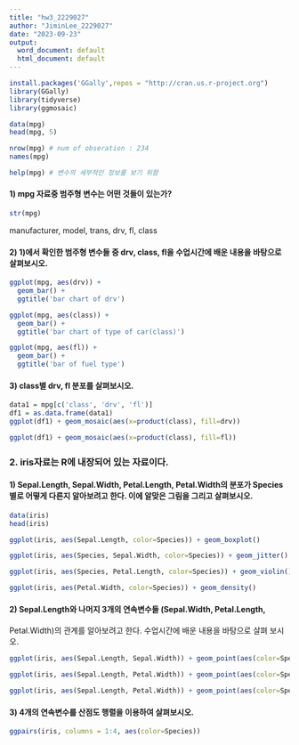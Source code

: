 ```yaml
---
title: "hw3_2229027"
author: "JiminLee_2229027"
date: "2023-09-23"
output:
  word_document: default
  html_document: default
---
```


```r
install.packages('GGally',repos = "http://cran.us.r-project.org")
library(GGally)
library(tidyverse)
library(ggmosaic)
```

```r
data(mpg)
head(mpg, 5)
```

```r
nrow(mpg) # num of obseration : 234
names(mpg)
```
```r
help(mpg) # 변수의 세부적인 정보를 보기 위함 
```

#### 1) mpg 자료중 범주형 변수는 어떤 것들이 있는가?
```r
str(mpg)
```

manufacturer, model, trans, drv, fl, class

#### 2) 1)에서 확인한 범주형 변수들 중 drv, class, fl을 수업시간에 배운 내용을 바탕으로 살펴보시오.
```r
ggplot(mpg, aes(drv)) + 
  geom_bar() + 
  ggtitle('bar chart of drv')
```
```r
ggplot(mpg, aes(class)) + 
  geom_bar() + 
  ggtitle('bar chart of type of car(class)')
```
```r
ggplot(mpg, aes(fl)) + 
  geom_bar() + 
  ggtitle('bar of fuel type')
```
#### 3) class별 drv, fl 분포를 살펴보시오.
```r
data1 = mpg[c('class', 'drv', 'fl')]
df1 = as.data.frame(data1)
ggplot(df1) + geom_mosaic(aes(x=product(class), fill=drv))
```
```r
ggplot(df1) + geom_mosaic(aes(x=product(class), fill=fl))
```
### 2. iris자료는 R에 내장되어 있는 자료이다.

#### 1) Sepal.Length, Sepal.Width, Petal.Length, Petal.Width의 분포가 Species 별로 어떻게 다른지 알아보려고 한다. 이에 알맞은 그림을 그리고 살펴보시오.
```r
data(iris)
head(iris)
```
```r
ggplot(iris, aes(Sepal.Length, color=Species)) + geom_boxplot() 
```

```r
ggplot(iris, aes(Species, Sepal.Width, color=Species)) + geom_jitter()
```
```r
ggplot(iris, aes(Species, Petal.Length, color=Species)) + geom_violin() + geom_jitter(alpha=0.2, size=1.5)
```
```r
ggplot(iris, aes(Petal.Width, color=Species)) + geom_density()
```

#### 2) Sepal.Length와 나머지 3개의 연속변수들 (Sepal.Width, Petal.Length,
Petal.Width)의 관계를 알아보려고 한다. 수업시간에 배운 내용을 바탕으로 살펴
보시오.
```r
ggplot(iris, aes(Sepal.Length, Sepal.Width)) + geom_point(aes(color=Species)) + geom_smooth(method="lm")
```
```r
ggplot(iris, aes(Sepal.Length, Petal.Width)) + geom_point(aes(color=Species)) + geom_smooth()
```
```r
ggplot(iris, aes(Sepal.Length, Petal.Width)) + geom_point(aes(color=Species)) + geom_smooth(method="lm")
```

#### 3) 4개의 연속변수를 산점도 행렬을 이용하여 살펴보시오.
```r
ggpairs(iris, columns = 1:4, aes(color=Species))
```

